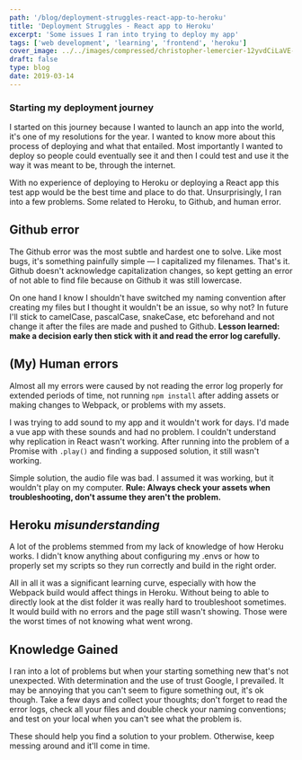 ```yaml
---
path: '/blog/deployment-struggles-react-app-to-heroku'
title: 'Deployment Struggles - React app to Heroku'
excerpt: 'Some issues I ran into trying to deploy my app'
tags: ['web development', 'learning', 'frontend', 'heroku']
cover_image: ../../images/compressed/christopher-lemercier-12yvdCiLaVE-unsplash.jpg
draft: false
type: blog
date: 2019-03-14
---
```


### Starting my deployment journey

I started on this journey because I wanted to launch an app into the world, it's one of my resolutions for the year. I wanted to know more about this process of deploying and what that entailed. Most importantly I wanted to deploy so people could eventually see it and then I could test and use it the way it was meant to be, through the internet.

With no experience of deploying to Heroku or deploying a React app this test app would be the best time and place to do that. Unsurprisingly, I ran into a few problems. Some related to Heroku, to Github, and human error.

## Github error

The Github error was the most subtle and hardest one to solve. Like most bugs, it's something painfully simple — I capitalized my filenames. That's it. Github doesn't acknowledge capitalization changes, so kept getting an error of not able to find file because on Github it was still lowercase.

On one hand I know I shouldn't have switched my naming convention after creating my files but I thought it wouldn't be an issue, so why not? In future I'll stick to camelCase, pascalCase, snakeCase, etc beforehand and not change it after the files are made and pushed to Github. **Lesson learned: make a decision early then stick with it and read the error log carefully.**

## (My) Human errors

Almost all my errors were caused by not reading the error log properly for extended periods of time, not running `npm install` after adding assets or making changes to Webpack, or problems with my assets.

I was trying to add sound to my app and it wouldn't work for days. I'd made a vue app with these sounds and had no problem. I couldn't understand why replication in React wasn't working. After running into the problem of a Promise with `.play()` and finding a supposed solution, it still wasn't working.

Simple solution, the audio file was bad. I assumed it was working, but it wouldn't play on my computer. **Rule: Always check your assets when troubleshooting, don't assume they aren't the problem.**

## Heroku _misunderstanding_

A lot of the problems stemmed from my lack of knowledge of how Heroku works. I didn't know anything about configuring my .envs or how to properly set my scripts so they run correctly and build in the right order.

All in all it was a significant learning curve, especially with how the Webpack build would affect things in Heroku. Without being to able to directly look at the dist folder it was really hard to troubleshoot sometimes. It would build with no errors and the page still wasn't showing. Those were the worst times of not knowing what went wrong.

## Knowledge Gained

I ran into a lot of problems but when your starting something new that's not unexpected. With determination and the use of trust Google, I prevailed. It may be annoying that you can't seem to figure something out, it's ok though. Take a few days and collect your thoughts; don't forget to read the error logs, check all your files and double check your naming conventions; and test on your local when you can't see what the problem is.

These should help you find a solution to your problem. Otherwise, keep messing around and it'll come in time.
